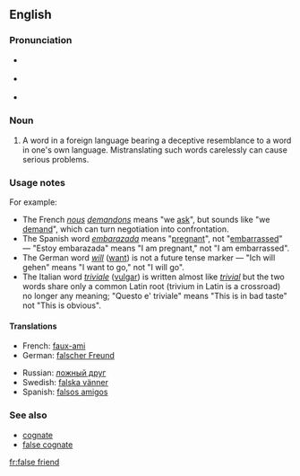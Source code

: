 ==English==
{{wikipedia}}

===Pronunciation===
*{{italbrac|[[RP]]}} {{IPA|/ˌfɒls ˈfrɛnd/ ''or'' /ˌfɔːls ˈfrɛnd/}}
*{{italbrac|US}} {{IPA|/ˌfɑːls ˈfrɛnd/}}
*{{audio|en-us-false friend.ogg|Audio (US)}}

===Noun===
{{en-noun|sg=[[false]] [[friend]]}}

# {{idiom}} A word in a foreign language bearing a deceptive resemblance to a word in one's own language. Mistranslating such words carelessly can cause serious problems.

===Usage notes===
For example:
*The French ''[[nous]] [[demandons]]'' means "we [[ask]]", but sounds like "we [[demand]]", which can turn negotiation into confrontation.
*The Spanish word ''[[embarazada]]'' means "[[pregnant]]", not "[[embarrassed]]" &mdash; "Estoy embarazada" means "I am pregnant," not "I am embarrassed".
*The German word ''[[will]]'' ([[want]]) is not a future tense marker &mdash; "Ich will gehen" means "I want to go," not "I will go".
*The Italian word ''[[triviale]]'' ([[vulgar]]) is written almost like ''[[trivial]]'' but the two words share only a common Latin root (trivium in Latin is a crossroad) no longer any meaning; "Questo e' triviale" means "This is in bad taste" not "This is obvious".

====Translations====
{{rfc-level|Translations at L4+ not in L3 POS section}}
{{top}}
*French: [[faux-ami]] {{m}}
*German: [[falscher Freund]] {{m}}
{{mid}}
*Russian: [[ложный друг]] {{m}}
*Swedish: [[falska vänner]]
*Spanish: [[falsos amigos]] {{m}} {{p}}
{{bottom}}

===See also===
*[[cognate]]
*[[false cognate]]

[[fr:false friend]]
